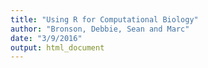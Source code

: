 ```yaml
---
title: "Using R for Computational Biology"
author: "Bronson, Debbie, Sean and Marc"
date: "3/9/2016"
output: html_document
---
```



